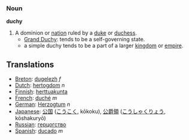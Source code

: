 === Noun ===

'''duchy'''

#A dominion or [[nation]] ruled by a [[duke]] or [[duchess]].
#*[[Grand Duchy]]: tends to be a self-governing state.
#*a simple duchy tends to be a part of a larger [[kingdom]] or [[empire]].

==Translations==
*[[Breton]]: [[dugelezh]] ''f''
*[[Dutch]]: [[hertogdom]] ''n''
*[[Finnish]]: [[herttuakunta]]
*[[French]]: [[duché]] ''m''
*[[German]]: [[Herzogtum]] ''n''
*[[Japanese]]: [[公国]] ([[こうこく]], kōkoku), [[公爵領]] ([[こうしゃくりょう]], kōshakuryō)
*[[Russian]]: [[герцогство]]
*[[Spanish]]: [[ducado]] ''m''
